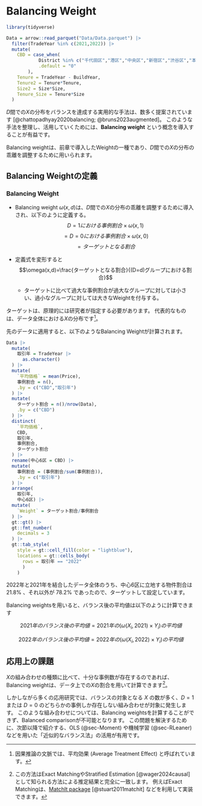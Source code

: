 # Balancing Weight {#sec-BalanceWeight}


```r
library(tidyverse)

Data = arrow::read_parquet("Data/Data.parquet") |> 
  filter(TradeYear %in% c(2021,2022)) |> 
  mutate(
    CBD = case_when(
            District %in% c("千代田区","港区","中央区","新宿区","渋谷区","本郷区") ~ "1",
            .default = "0"
        ),
    Tenure = TradeYear - BuildYear,
    Tenure2 = Tenure*Tenure,
    Size2 = Size*Size,
    Tenure_Size = Tenure*Size
  )

```

$D$間での$X$の分布をバランスを達成する実用的な手法は、数多く提案されています [@chattopadhyay2020balancing; @bruns2023augmented]。
このような手法を整理し、活用していくためには、**Balancing weight** という概念を導入することが有益です。

Balancing weightは、前章で導入したWeightの一種であり、$D$間での$X$の分布の乖離を調整するために用いられます。

## Balancing Weightの定義

::: {.callout-important}
### Balancing Weight

- Balancing weight $\omega(x,d)$は、$D$間での$X$の分布の乖離を調整するために導入され、以下のように定義する。 $$D=1における事例割合\times \omega(x,1)$$ $$= D=0における事例割合\times \omega(x,0)$$ $$=ターゲットとなる割合$$

- 定義式を変形すると $$\omega(x,d)=\frac{ターゲットとなる割合}{(D=d)グループにおける割合}$$

  - ターゲットに比べて過大な事例割合が過大なグループに対しては小さい、過小なグループに対しては大きなWeightを付与する。
  
:::

ターゲットは、原理的には研究者が指定する必要があります。
代表的なものは、データ全体における$X$の分布です^[因果推論の文脈では、平均効果 (Average Treatment Effect) と呼ばれています。]。


先のデータに適用すると、以下のようなBalancing Weightが計算されます。

```r
Data |> 
  mutate(
    取引年 = TradeYear |> 
      as.character()
  ) |> 
  mutate(
    `平均価格` = mean(Price),
    事例割合 = n(),
    .by = c("CBD","取引年")
  ) |> 
  mutate(
    ターゲット割合 = n()/nrow(Data),
    .by = c("CBD")
  ) |> 
  distinct(
    `平均価格`,
    CBD,
    取引年,
    事例割合,
    ターゲット割合
  ) |> 
  rename(中心6区 = CBD) |> 
  mutate(
    事例割合 = (事例割合/sum(事例割合)),
    .by = c("取引年")
  ) |> 
  arrange(
    取引年,
    中心6区) |> 
  mutate(
    `Weight` = ターゲット割合/事例割合
  ) |> 
  gt::gt() |>
  gt::fmt_number(
    decimals = 3
  ) |> 
  gt::tab_style(
    style = gt::cell_fill(color = "lightblue"),
    locations = gt::cells_body(
      rows = 取引年 == "2022"
      )
    )
```

2022年と2021年を結合したデータ全体のうち、中心6区に立地する物件割合は$21.8\%$ 、それ以外が $78.2\%$ であったので、ターゲットして設定しています。

Balancing weightsを用いると、バランス後の平均値は以下のように計算できます

$$2021年のバランス後の平均値 =2021年の(\omega(X_i,2021)\times Y_i)の平均値$$

$$2022年のバランス後の平均値 =2022年の(\omega(X_i,2022)\times Y_i)の平均値$$

## 応用上の課題

$X$の組み合わせの種類に比べて、十分な事例数が存在するのであれば、Balancing weightは、データ上での$X$の割合を用いて計算できます^[この方法はExact MatchingやStratified Estimation [@wager2024causal] として知られる方法による推定結果と完全に一致します。
例えばExact Matchingは、[MatchIt package](https://kosukeimai.github.io/MatchIt/) [@stuart2011matchit] などを利用して実装できます。]。

しかしながら多くの応用研究では、バランスの対象となる $X$ の数が多く、$D=1$ または $D=0$ のどちらかの事例しか存在しない組み合わせが対象に発生します。
このような組み合わせについては、Balancing weightsを計算することができず、Balanced comparisonが不可能となります。
この問題を解決するために、次節以降で紹介する、OLS (@sec-Moment) や機械学習 (@sec-RLeaner) などを用いた「近似的なバランス法」の活用が有用です。